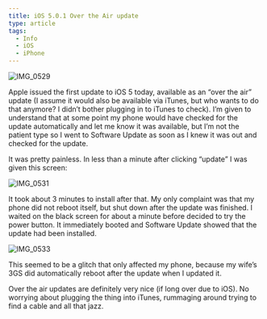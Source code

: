 ```yaml
---
title: iOS 5.0.1 Over the Air update
type: article
tags:
  - Info
  - iOS
  - iPhone
---
```


![IMG_0529](/assets/uploads/2011-11-10/IMG_0529.jpg)

Apple issued the first update to iOS 5 today, available as an “over the air” update (I assume it would also be available via iTunes, but who wants to do that anymore? I didn’t bother plugging in to iTunes to check). I’m given to understand that at some point my phone would have checked for the update automatically and let me know it was available, but I’m not the patient type so I went to Software Update as soon as I knew it was out and checked for the update.

It was pretty painless. In less than a minute after clicking “update” I was given this screen:

![IMG_0531](/assets/uploads/2011-11-10/IMG_0531.jpg)

It took about 3 minutes to install after that. My only complaint was that my phone did not reboot itself, but shut down after the update was finished. I waited on the black screen for about a minute before decided to try the power button. It immediately booted and Software Update showed that the update had been installed.

![IMG_0533](/assets/uploads/2011-11-10/IMG_0533.jpg)

This seemed to be a glitch that only affected my phone, because my wife’s 3GS did automatically reboot after the update when I updated it.

Over the air updates are definitely very nice (if long over due to iOS). No worrying about plugging the thing into iTunes, rummaging around trying to find a cable and all that jazz.
